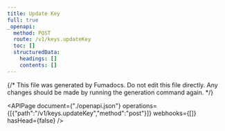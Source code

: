 ```yaml
---
title: Update Key
full: true
_openapi:
  method: POST
  route: /v1/keys.updateKey
  toc: []
  structuredData:
    headings: []
    contents: []
---
```


{/* This file was generated by Fumadocs.
Do not edit this file directly. Any changes should be made by running the generation command again. */}

<APIPage document={"./openapi.json"} operations={[{"path":"/v1/keys.updateKey","method":"post"}]} webhooks={[]} hasHead={false} />